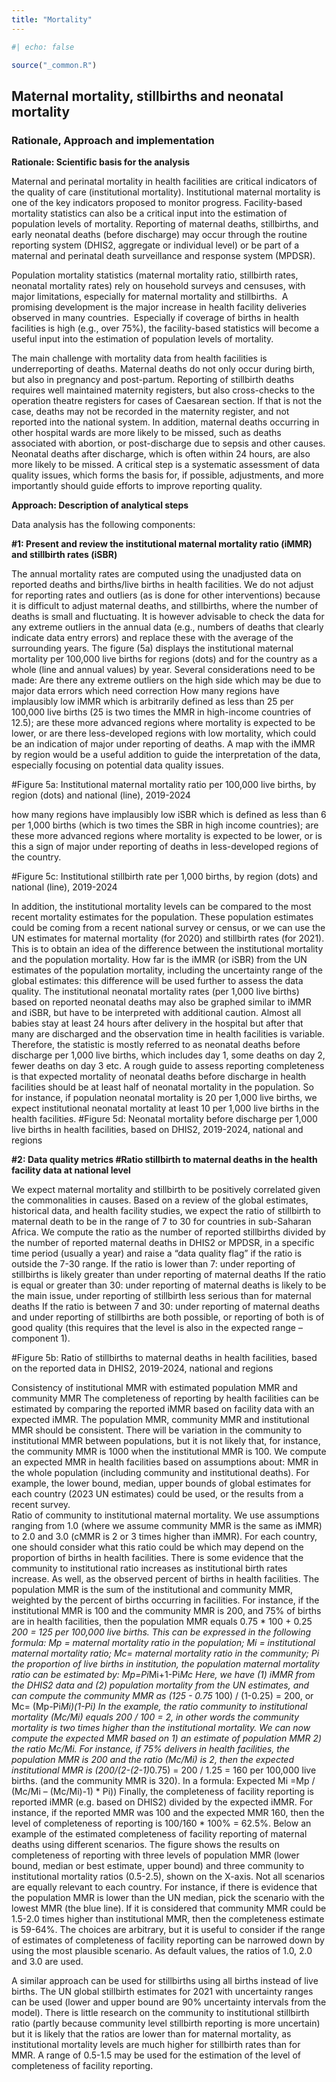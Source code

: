 ```yaml
---
title: "Mortality"
---
```


```r
#| echo: false

source("_common.R") 
```

## Maternal mortality, stillbirths and neonatal mortality

### Rationale, Approach and implementation

**Rationale: Scientific basis for the analysis**

Maternal and perinatal mortality in health facilities are critical indicators of the quality of care (institutional mortality). Institutional maternal mortality is one of the key indicators proposed to monitor progress. Facility-based mortality statistics can also be a critical input into the estimation of population levels of mortality. Reporting of maternal deaths, stillbirths, and early neonatal deaths (before discharge) may occur through the routine reporting system (DHIS2, aggregate or individual level) or be part of a maternal and perinatal death surveillance and response system (MPDSR). 

Population mortality statistics (maternal mortality ratio, stillbirth rates, neonatal mortality rates) rely on household surveys and censuses, with major limitations, especially for maternal mortality and stillbirths.  A promising development is the major increase in health facility deliveries observed in many countries.  Especially if coverage of births in health facilities is high (e.g., over 75%), the facility-based statistics will become a useful input into the estimation of population levels of mortality.

The main challenge with mortality data from health facilities is underreporting of deaths. Maternal deaths do not only occur during birth, but also in pregnancy and post-partum. Reporting of stillbirth deaths requires well maintained maternity registers, but also cross-checks to the operation theatre registers for cases of Caesarean section. If that is not the case, deaths may not be recorded in the maternity register, and not reported into the national system. In addition, maternal deaths occurring in other hospital wards are more likely to be missed, such as deaths associated with abortion, or post-discharge due to sepsis and other causes. Neonatal deaths after discharge, which is often within 24 hours, are also more likely to be missed. A critical step is a systematic assessment of data quality issues, which forms the basis for, if possible, adjustments, and more importantly should guide efforts to improve reporting quality. 

**Approach: Description of analytical steps**

Data analysis has the following components:

**#1: Present and review the institutional maternal mortality ratio (iMMR) and stillbirth rates (iSBR)**

The annual mortality rates are computed using the unadjusted data on reported deaths and births/live births in health facilities. We do not adjust for reporting rates and outliers (as is done for other interventions) because it is difficult to adjust maternal deaths, and stillbirths, where the number of deaths is small and fluctuating. It is however advisable to check the data for any extreme outliers in the annual data (e.g., numbers of deaths that clearly indicate data entry errors) and replace these with the average of the surrounding years. The figure (5a) displays the institutional maternal mortality per 100,000 live births for regions (dots) and for the country as a whole (line and annual values) by year. Several considerations need to be made: Are there any extreme outliers on the high side which may be due to major data errors which need correction How many regions have implausibly low iMMR which is arbitrarily defined as less than 25 per 100,000 live births (25 is two times the MMR in high-income countries of 12.5); are these more advanced regions where mortality is expected to be lower, or are there less-developed regions with low mortality, which could be an indication of major under reporting of deaths. A map with the iMMR by region would be a useful addition to guide the interpretation of the data, especially focusing on potential data quality issues.

#Figure 5a: Institutional maternal mortality ratio per 100,000 live births, by region (dots) and national (line), 2019-2024

how many regions have implausibly low iSBR which is defined as less than 6 per 1,000 births (which is two times the SBR in high income countries); are these more advanced regions where mortality is expected to be lower, or is this a sign of major under reporting of deaths in less-developed regions of the country.

#Figure 5c: Institutional stillbirth rate per 1,000 births, by region (dots) and national (line), 2019-2024

In addition, the institutional mortality levels can be compared to the most recent mortality estimates for the population. These population estimates could be coming from a recent national survey or census, or we can use the UN estimates for maternal mortality (for 2020) and stillbirth rates (for 2021). This is to obtain an idea of the difference between the institutional mortality and the population mortality. How far is the iMMR (or iSBR) from the UN estimates of the population mortality, including the uncertainty range of the global estimates: this difference will be used further to assess the data quality. The institutional neonatal mortality rates (per 1,000 live births) based on reported neonatal deaths may also be graphed similar to iMMR and iSBR, but have to be interpreted with additional caution. Almost all babies stay at least 24 hours after delivery in the hospital but after that many are discharged and the observation time in health facilities is variable. Therefore, the statistic is mostly referred to as neonatal deaths before discharge per 1,000 live births, which includes day 1, some deaths on day 2, fewer deaths on day 3 etc. A rough guide to assess reporting completeness is that expected mortality of neonatal deaths before discharge in health facilities should be at least half of neonatal mortality in the population. So for instance, if population neonatal mortality is 20 per 1,000 live births, we expect institutional neonatal mortality at least 10 per 1,000 live births in the health facilities. #Figure 5d: Neonatal mortality before discharge per 1,000 live births in health facilities, based on DHIS2, 2019-2024, national and regions

**#2: Data quality metrics #Ratio stillbirth to maternal deaths in the health facility data at national level**

We expect maternal mortality and stillbirth to be positively correlated given the commonalities in causes. Based on a review of the global estimates, historical data, and health facility studies, we expect the ratio of stillbirth to maternal death to be in the range of 7 to 30 for countries in sub-Saharan Africa. We compute the ratio as the number of reported stillbirths divided by the number of reported maternal deaths in DHIS2 or MPDSR, in a specific time period (usually a year) and raise a “data quality flag” if the ratio is outside the 7-30 range. If the ratio is lower than 7: under reporting of stillbirths is likely greater than under reporting of maternal deaths If the ratio is equal or greater than 30: under reporting of maternal deaths is likely to be the main issue, under reporting of stillbirth less serious than for maternal deaths If the ratio is between 7 and 30: under reporting of maternal deaths and under reporting of stillbirths are both possible, or reporting of both is of good quality (this requires that the level is also in the expected range – component 1).

#Figure 5b: Ratio of stillbirths to maternal deaths in health facilities, based on the reported data in DHIS2, 2019-2024, national and regions

Consistency of institutional MMR with estimated population MMR and community MMR The completeness of reporting by health facilities can be estimated by comparing the reported iMMR based on facility data with an expected iMMR. The population MMR, community MMR and institutional MMR should be consistent. There will be variation in the community to institutional MMR between populations, but it is not likely that, for instance, the community MMR is 1000 when the institutional MMR is 100. We compute an expected MMR in health facilities based on assumptions about: MMR in the whole population (including community and institutional deaths). For example, the lower bound, median, upper bounds of global estimates for each country (2023 UN estimates) could be used, or the results from a recent survey.\
Ratio of community to institutional maternal mortality. We use assumptions ranging from 1.0 (where we assume community MMR is the same as iMMR) to 2.0 and 3.0 (cMMR is 2 or 3 times higher than iMMR). For each country, one should consider what this ratio could be which may depend on the proportion of births in health facilities. There is some evidence that the community to institutional ratio increases as institutional birth rates increase. As well, as the observed percent of births in health facilities. The population MMR is the sum of the institutional and community MMR, weighted by the percent of births occurring in facilities. For instance, if the institutional MMR is 100 and the community MMR is 200, and 75% of births are in health facilities, then the population MMR equals 0.75 \* 100 + 0.25 *200 = 125 per 100,000 live births. This can be expressed in the following formula: Mp = maternal mortality ratio in the population; Mi = institutional maternal mortality ratio; Mc= maternal mortality ratio in the community; Pi the proportion of live births in institution, the population maternal mortality ratio can be estimated by: Mp=Pi*Mi+1-Pi*Mc Here, we have (1) iMMR from the DHIS2 data and (2) population mortality from the UN estimates, and can compute the community MMR as (125 - 0.75* 100) / (1-0.25) = 200, or Mc= (Mp-Pi*Mi)(1-Pi) In the example, the ratio community to institutional mortality (Mc/Mi) equals 200 / 100 = 2, in other words the community mortality is two times higher than the institutional mortality. We can now compute the expected MMR based on 1) an estimate of population MMR 2) the ratio Mc/Mi. For instance, if 75% delivers in health facilities, the population MMR is 200 and the ratio (Mc/Mi) is 2, then the expected institutional MMR is (200/(2-(2-1)*0.75) = 200 / 1.25 = 160 per 100,000 live births. (and the community MMR is 320). In a formula: Expected Mi =Mp / (Mc/Mi – (Mc/Mi)-1) \* Pi)) Finally, the completeness of facility reporting is reported iMMR (e.g. based on DHIS2) divided by the expected iMMR. For instance, if the reported MMR was 100 and the expected MMR 160, then the level of completeness of reporting is 100/160 \* 100% = 62.5%. Below an example of the estimated completeness of facility reporting of maternal deaths using different scenarios. The figure shows the results on completeness of reporting with three levels of population MMR (lower bound, median or best estimate, upper bound) and three community to institutional mortality ratios (0.5-2.5), shown on the X-axis. Not all scenarios are equally relevant to each country. For instance, if there is evidence that the population MMR is lower than the UN median, pick the scenario with the lowest MMR (the blue line). If it is considered that community MMR could be 1.5-2.0 times higher than institutional MMR, then the completeness estimate is 59-64%. The choices are arbitrary, but it is useful to consider if the range of estimates of completeness of facility reporting can be narrowed down by using the most plausible scenario. As default values, the ratios of 1.0, 2.0 and 3.0 are used.

A similar approach can be used for stillbirths using all births instead of live births. The UN global stillbirth estimates for 2021 with uncertainty ranges can be used (lower and upper bound are 90% uncertainty intervals from the model). There is little research on the community to institutional stillbirth ratio (partly because community level stillbirth reporting is more uncertain) but it is likely that the ratios are lower than for maternal mortality, as institutional mortality levels are much higher for stillbirth rates than for MMR. A range of 0.5-1.5 may be used for the estimation of the level of completeness of facility reporting.
